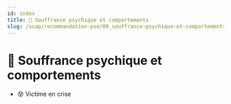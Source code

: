---
id: index
title: 🧠 Souffrance psychique et comportements
slug: /suap/recommandation-pse/09_souffrance-psychique-et-comportements
---


# 🧠 Souffrance psychique et comportements

- <Link to="/docs/suap/recommandation-pse/09_souffrance-psychique-et-comportements/victime-en-crise">😰 Victime en crise</Link>
